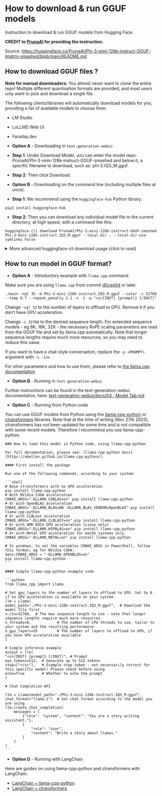 # How to download & run GGUF models


Instruction to download & run GGUF models from Hugging Face.

**CREDIT to [PrunaAI](https://www.pruna.ai/) for providing the instruction.**

Source: <https://huggingface.co/PrunaAI/Phi-3-mini-128k-instruct-GGUF-Imatrix-smashed/blob/main/README.md>


## How to download GGUF files ?

**Note for manual downloaders:** You almost never want to clone the entire repo! Multiple different quantisation formats are provided, and most users only want to pick and download a single file.

The following clients/libraries will automatically download models for you, providing a list of available models to choose from:

* LM Studio
* LoLLMS Web UI
* Faraday.dev

- **Option A** - Downloading in `text-generation-webui`:
- **Step 1**: Under Download Model, you can enter the model repo: PrunaAI/Phi-3-mini-128k-instruct-GGUF-smashed and below it, a specific filename to download, such as: phi-2.IQ3_M.gguf.
- **Step 2**: Then click Download.

- **Option B** - Downloading on the command line (including multiple files at once):
- **Step 1**: We recommend using the `huggingface-hub` Python library:
```shell
pip3 install huggingface-hub
```
- **Step 2**: Then you can download any individual model file to the current directory, at high speed, with a command like this:
```shell
huggingface-cli download PrunaAI/Phi-3-mini-128k-instruct-GGUF-smashed Phi-3-mini-128k-instruct.IQ3_M.gguf --local-dir . --local-dir-use-symlinks False
```
<details>
    <summary>More advanced huggingface-cli download usage (click to read)</summary>
Alternatively, you can also download multiple files at once with a pattern:

```shell
huggingface-cli download PrunaAI/Phi-3-mini-128k-instruct-GGUF-smashed --local-dir . --local-dir-use-symlinks False --include='*Q4_K*gguf'
```

For more documentation on downloading with `huggingface-cli`, please see: [HF -> Hub Python Library -> Download files -> Download from the CLI](https://huggingface.co/docs/huggingface_hub/guides/download#download-from-the-cli).

To accelerate downloads on fast connections (1Gbit/s or higher), install `hf_transfer`:

```shell
pip3 install hf_transfer
```

And set environment variable `HF_HUB_ENABLE_HF_TRANSFER` to `1`:

```shell
HF_HUB_ENABLE_HF_TRANSFER=1 huggingface-cli download PrunaAI/Phi-3-mini-128k-instruct-GGUF-smashed Phi-3-mini-128k-instruct.IQ3_M.gguf --local-dir . --local-dir-use-symlinks False
```

Windows Command Line users: You can set the environment variable by running `set HF_HUB_ENABLE_HF_TRANSFER=1` before the download command.
</details>
<!-- README_GGUF.md-how-to-download end -->

<!-- README_GGUF.md-how-to-run start -->

## How to run model in GGUF format?
- **Option A** - Introductory example with `llama.cpp` command

Make sure you are using `llama.cpp` from commit [d0cee0d](https://github.com/ggerganov/llama.cpp/commit/d0cee0d36d5be95a0d9088b674dbb27354107221) or later.

```shell
./main -ngl 35 -m Phi-3-mini-128k-instruct.IQ3_M.gguf --color -c 32768 --temp 0.7 --repeat_penalty 1.1 -n -1 -p "<s>[INST] {prompt\} [/INST]"
```

Change `-ngl 32` to the number of layers to offload to GPU. Remove it if you don't have GPU acceleration.

Change `-c 32768` to the desired sequence length. For extended sequence models - eg 8K, 16K, 32K - the necessary RoPE scaling parameters are read from the GGUF file and set by llama.cpp automatically. Note that longer sequence lengths require much more resources, so you may need to reduce this value.

If you want to have a chat-style conversation, replace the `-p <PROMPT>` argument with `-i -ins`

For other parameters and how to use them, please refer to [the llama.cpp documentation](https://github.com/ggerganov/llama.cpp/blob/master/examples/main/README.md)

- **Option B** - Running in `text-generation-webui`

Further instructions can be found in the text-generation-webui documentation, here: [text-generation-webui/docs/04 ‐ Model Tab.md](https://github.com/oobabooga/text-generation-webui/blob/main/docs/04%20-%20Model%20Tab.md#llamacpp).

- **Option C** - Running from Python code

You can use GGUF models from Python using the [llama-cpp-python](https://github.com/abetlen/llama-cpp-python) or [ctransformers](https://github.com/marella/ctransformers) libraries. Note that at the time of writing (Nov 27th 2023), ctransformers has not been updated for some time and is not compatible with some recent models. Therefore I recommend you use llama-cpp-python.

    ### How to load this model in Python code, using llama-cpp-python

    For full documentation, please see: [llama-cpp-python docs](https://abetlen.github.io/llama-cpp-python/).

    #### First install the package

    Run one of the following commands, according to your system:

    ```shell
    # Base ctransformers with no GPU acceleration
    pip install llama-cpp-python
    # With NVidia CUDA acceleration
    CMAKE_ARGS="-DLLAMA_CUBLAS=on" pip install llama-cpp-python
    # Or with OpenBLAS acceleration
    CMAKE_ARGS="-DLLAMA_BLAS=ON -DLLAMA_BLAS_VENDOR=OpenBLAS" pip install llama-cpp-python
    # Or with CLBLast acceleration
    CMAKE_ARGS="-DLLAMA_CLBLAST=on" pip install llama-cpp-python
    # Or with AMD ROCm GPU acceleration (Linux only)
    CMAKE_ARGS="-DLLAMA_HIPBLAS=on" pip install llama-cpp-python
    # Or with Metal GPU acceleration for macOS systems only
    CMAKE_ARGS="-DLLAMA_METAL=on" pip install llama-cpp-python

    # In windows, to set the variables CMAKE_ARGS in PowerShell, follow this format; eg for NVidia CUDA:
    $env:CMAKE_ARGS = "-DLLAMA_OPENBLAS=on"
    pip install llama-cpp-python
    ```

    #### Simple llama-cpp-python example code

    ```python
    from llama_cpp import Llama

    # Set gpu_layers to the number of layers to offload to GPU. Set to 0 if no GPU acceleration is available on your system.
    llm = Llama(
    model_path="./Phi-3-mini-128k-instruct.IQ3_M.gguf",  # Download the model file first
    n_ctx=32768,  # The max sequence length to use - note that longer sequence lengths require much more resources
    n_threads=8,            # The number of CPU threads to use, tailor to your system and the resulting performance
    n_gpu_layers=35         # The number of layers to offload to GPU, if you have GPU acceleration available
    )

    # Simple inference example
    output = llm(
    "<s>[INST] {prompt} [/INST]", # Prompt
    max_tokens=512,  # Generate up to 512 tokens
    stop=["</s>"],   # Example stop token - not necessarily correct for this specific model! Please check before using.
    echo=True        # Whether to echo the prompt
    )

    # Chat Completion API

    llm = Llama(model_path="./Phi-3-mini-128k-instruct.IQ3_M.gguf", chat_format="llama-2")  # Set chat_format according to the model you are using
    llm.create_chat_completion(
        messages = [
            {"role": "system", "content": "You are a story writing assistant."},
            {
                "role": "user",
                "content": "Write a story about llamas."
            }
        ]
    )
    ```

- **Option D** - Running with LangChain

Here are guides on using llama-cpp-python and ctransformers with LangChain:

* [LangChain + llama-cpp-python](https://python.langchain.com/docs/integrations/llms/llamacpp)
* [LangChain + ctransformers](https://python.langchain.com/docs/integrations/providers/ctransformers)

